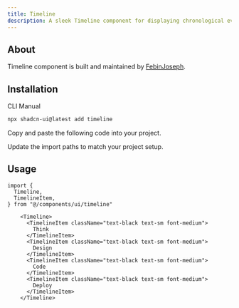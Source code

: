 ---
title: Timeline
description: A sleek Timeline component for displaying chronological events.
---

<ComponentPreview name="timeline-demo" />

## About
Timeline component is built and maintained by [FebinJoseph](https://github.com/Febin-Joseph).

## Installation

<Tabs defaultValue="cli">

<TabsList>
  <TabsTrigger value="cli">CLI</TabsTrigger>
  <TabsTrigger value="manual">Manual</TabsTrigger>
</TabsList>
<TabsContent value="cli">

```bash
npx shadcn-ui@latest add timeline
```
</TabsContent>

<TabsContent value="manual">


<Steps>

<Step>Copy and paste the following code into your project.</Step>

<ComponentSource name="timeline" />

<Step>Update the import paths to match your project setup.</Step>

</Steps>

</TabsContent>

</Tabs>

## Usage

```tsx
import {
  Timeline,
  TimelineItem,
} from "@/components/ui/timeline"
```

```tsx
    <Timeline>
      <TimelineItem className="text-black text-sm font-medium">
        Think
      </TimelineItem>
      <TimelineItem className="text-black text-sm font-medium">
        Design
      </TimelineItem>
      <TimelineItem className="text-black text-sm font-medium">
        Code
      </TimelineItem>
      <TimelineItem className="text-black text-sm font-medium">
        Deploy
      </TimelineItem>
    </Timeline>
```
